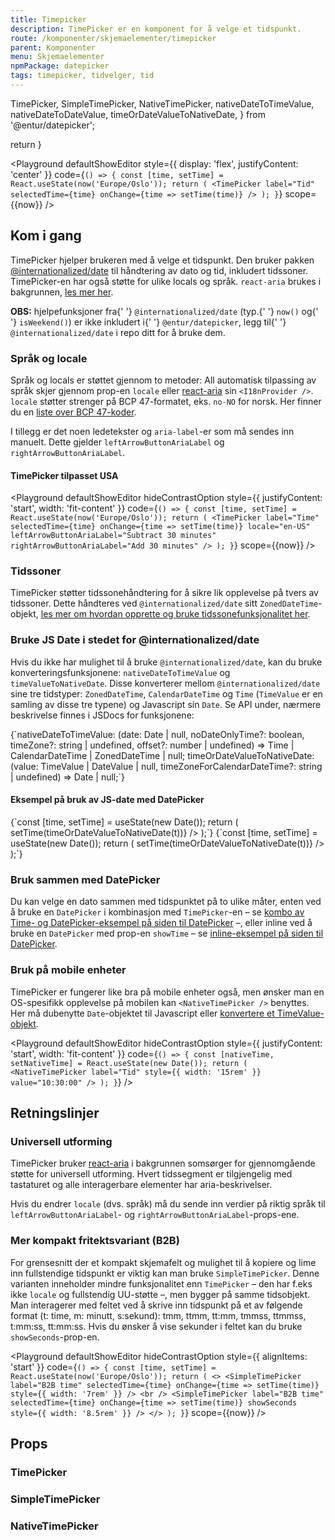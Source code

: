 ```yaml
---
title: Timepicker
description: TimePicker er en komponent for å velge et tidspunkt.
route: /komponenter/skjemaelementer/timepicker
parent: Komponenter
menu: Skjemaelementer
npmPackage: datepicker
tags: timepicker, tidvelger, tid
---
```



  TimePicker,
  SimpleTimePicker,
  NativeTimePicker,
  nativeDateToTimeValue,
  nativeDateToDateValue,
  timeOrDateValueToNativeDate,
} from '@entur/datepicker';

  return <SEO title={props.pageContext.frontmatter.title} description={props.pageContext.frontmatter.description} pathname={props.pageContext.frontmatter.route} />
}

<PageHeader />

<Playground
  defaultShowEditor
  style={{ display: 'flex', justifyContent: 'center' }}
  code={`() => {
    const [time, setTime] = React.useState(now('Europe/Oslo'));
    return (
      <TimePicker
        label="Tid"
        selectedTime={time}
        onChange={time => setTime(time)}
      />
    );
  }`}
  scope={{now}}
/>

## Kom i gang

TimePicker hjelper brukeren med å velge et tidspunkt. Den bruker pakken [@internationalized/date](https://react-spectrum.adobe.com/internationalized/date/) til håndtering av dato og tid, inkludert tidssoner.
TimePicker-en har også støtte for ulike locals og språk. `react-aria` brukes i bakgrunnen, [les mer her](https://react-spectrum.adobe.com/react-aria/useTimeField.html).

<SmallAlertBox variant="information">
  <div>
    <strong>OBS:</strong> hjelpefunksjoner fra{' '}
    <code className="eds-code-text">@internationalized/date</code> (typ.{' '}
    <code className="eds-code-text">now()</code> og{' '}
    <code className="eds-code-text">isWeekend()</code>) er ikke inkludert i{' '}
    <code className="eds-code-text">@entur/datepicker</code>, legg til{' '}
    <code className="eds-code-text">@internationalized/date</code> i repo ditt
    for å bruke dem.
  </div>
</SmallAlertBox>

### Språk og locale

Språk og locals er støttet gjennom to metoder: All automatisk tilpassing av språk skjer gjennom prop-en `locale` eller [react-aria](https://react-spectrum.adobe.com/react-aria/I18nProvider.html) sin `<I18nProvider />`.
`locale` støtter strenger på BCP 47-formatet, eks. `no-NO` for norsk. Her finner du en [liste over BCP 47-koder](https://www.techonthenet.com/js/language_tags.php).

I tillegg er det noen ledetekster og `aria-label`-er som må sendes inn manuelt. Dette gjelder `leftArrowButtonAriaLabel` og `rightArrowButtonAriaLabel`.

#### TimePicker tilpasset USA

<Playground
  defaultShowEditor
  hideContrastOption
  style={{ justifyContent: 'start', width: 'fit-content' }}
  code={`() => {
    const [time, setTime] = React.useState(now('Europe/Oslo'));
    return (
      <TimePicker
        label="Time"
        selectedTime={time}
        onChange={time => setTime(time)}
        locale="en-US"
        leftArrowButtonAriaLabel="Subtract 30 minutes"
        rightArrowButtonAriaLabel="Add 30 minutes"
      />
    );
  }`}
  scope={{now}}
/>

### Tidssoner

TimePicker støtter tidssonehåndtering for å sikre lik opplevelse på tvers av tidssoner. Dette håndteres ved `@internationalized/date` sitt `ZonedDateTime`-objekt, [les mer om hvordan opprette og bruke tidssonefunksjonalitet her](https://react-spectrum.adobe.com/internationalized/date/ZonedDateTime.html).

### Bruke JS Date i stedet for @internationalized/date

Hvis du ikke har mulighet til å bruke `@internationalized/date`, kan du bruke konverteringsfunksjonene: `nativeDateToTimeValue` og `timeValueToNativeDate`. Disse konverterer
mellom `@internationalized/date` sine tre tidstyper: `ZonedDateTime`, `CalendarDateTime` og `Time` (`TimeValue` er en samling av disse tre typene) og Javascript sin `Date`.
Se API under, nærmere beskrivelse finnes i JSDocs for funksjonene:

<CodeBlock hideLineNumbers wrapLongLines={false} language="ts">
  {`nativeDateToTimeValue: (date: Date | null, noDateOnlyTime?: boolean, timeZone?: string | undefined, offset?: number | undefined) => Time | CalendarDateTime | ZonedDateTime | null;
timeOrDateValueToNativeDate: (value: TimeValue | DateValue | null, timeZoneForCalendarDateTime?: string | undefined) => Date | null;`}
</CodeBlock>

#### Eksempel på bruk av JS-date med DatePicker

<CodeBlock asExpandable expandableLabel="JS Date-eksempel">
  {`const [time, setTime] = useState(new Date());
  return (
    <TimePicker
      label="Choose time"
      selectedTime={nativeDateToTimeValue(time)}
      onChange={t => setTime(timeOrDateValueToNativeDate(t))}
    />
  );`}
</CodeBlock>

<CodeBlock asExpandable expandableLabel="JS Date med tidssone-eksempel">
  {`const [time, setTime] = useState(new Date());
  return (
    <TimePicker
      label="Choose time"
      selectedTime={
        nativeDateToTimeValue(
          time,
          false,
          'Europe/Oslo',
        )
      }
      onChange={t => setTime(timeOrDateValueToNativeDate(t))}
    />
  );`}
</CodeBlock>

### Bruk sammen med DatePicker

Du kan velge en dato sammen med tidspunktet på to ulike måter, enten ved å bruke en `DatePicker` i kombinasjon med `TimePicker`-en – se [kombo av Time- og DatePicker-eksempel på siden til DatePicker](/komponenter/skjemaelementer/datepicker#kombinasjon-med-timepicker) –,
eller inline ved å bruke en `DatePicker` med prop-en `showTime` – se [inline-eksempel på siden til DatePicker](/komponenter/skjemaelementer/datepicker#inline).

### Bruk på mobile enheter

TimePicker er fungerer like bra på mobile enheter også, men ønsker man en OS-spesifikk opplevelse på mobilen kan `<NativeTimePicker />` benyttes. Her må dubenytte `Date`-objektet til Javascript eller [konvertere et TimeValue-objekt](#bruk-sammen-datepicker--bruk-med-js-date).

<Playground
  defaultShowEditor
  hideContrastOption
  style={{ justifyContent: 'start', width: 'fit-content' }}
  code={`() => {
    const [nativeTime, setNativeTime] = React.useState(new Date());
    return (
      <NativeTimePicker
        label="Tid"
        style={{ width: '15rem' }}
        value="10:30:00"
      />
    );
  }`}
/>

## Retningslinjer

### Universell utforming

TimePicker bruker [react-aria](https://react-spectrum.adobe.com/react-aria/useTimeField.html) i bakgrunnen somsørger for gjennomgående støtte for universell utforming.
Hvert tidssegment er tilgjengelig med tastaturet og alle interagerbare elementer har aria-beskrivelser.

Hvis du endrer `locale` (dvs. språk) må du sende inn verdier på riktig språk til `leftArrowButtonAriaLabel`- og `rightArrowButtonAriaLabel`-props-ene.

### Mer kompakt fritektsvariant (B2B)

For grensesnitt der et kompakt skjemafelt og mulighet til å kopiere og lime inn fullstendige tidspunkt er viktig kan man bruke `SimpleTimePicker`. Denne varianten inneholder
mindre funksjonalitet enn `TimePicker` – den har f.eks ikke `locale` og fullstendig UU-støtte –, men bygger på samme tidsobjekt. Man interagerer med feltet ved å skrive inn tidspunkt på et av følgende format (t: time, m: minutt, s:sekund): tmm, ttmm, tt:mm, tmmss, ttmmss, t:mm:ss, tt:mm:ss.
Hvis du ønsker å vise sekunder i feltet kan du bruke `showSeconds`-prop-en.

<Playground
  defaultShowEditor
  hideContrastOption
  style={{ alignItems: 'start' }}
  code={`() => {
    const [time, setTime] = React.useState(now('Europe/Oslo'));
    return (
      <>
        <SimpleTimePicker
          label="B2B time"
          selectedTime={time}
          onChange={time => setTime(time)}
          style={{ width: '7rem' }}
        />
        <br />
        <SimpleTimePicker
          label="B2B time"
          selectedTime={time}
          onChange={time => setTime(time)}
          showSeconds
          style={{ width: '8.5rem' }}
        />
      </>
    );
  }`}
  scope={{now}}
/>

## Props

### TimePicker

<ImportStatement imports="TimePicker" packageName={props.pageContext.frontmatter.npmPackage} />
<Props componentName="TimePicker" />

### SimpleTimePicker

<ImportStatement imports="SimpleTimePicker" packageName={props.pageContext.frontmatter.npmPackage} />
<Props componentName="SimpleTimePicker" />

### NativeTimePicker

<ImportStatement imports="NativeTimePicker" packageName={props.pageContext.frontmatter.npmPackage}  />
<Props componentName="NativeTimePicker" />
